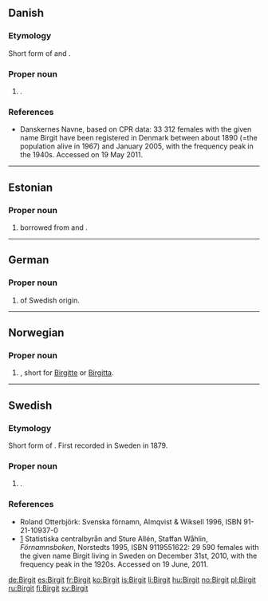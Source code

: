 ==Danish==

===Etymology===
Short form of {{term|Birgitte|lang=da}} and {{term|Birgitta|lang=da}}.

===Proper noun===
{{infl|da|proper noun}}

# {{given name|female|lang=da}}.

===References===
* [http://www.danskernesnavne.navneforskning.ku.dk/ ] Danskernes Navne, based on CPR data: 33 312 females with the given name Birgit have been registered in Denmark between about 1890 (=the population alive in 1967) and January 2005, with the frequency peak in the 1940s. Accessed on 19 May 2011.

----

==Estonian==

===Proper noun===
{{infl|et|proper noun}}

# {{given name|female|lang=et}} borrowed from {{etyl|sv|et}} and {{etyl|da|et}}. 

----

==German==

===Proper noun===
{{infl|de|proper noun}}

# {{given name|female|lang=de}} of Swedish origin.

----

==Norwegian==

===Proper noun===
{{infl|no|proper noun}}

# {{given name|female|lang=no}}, short for [[Birgitte]] or [[Birgitta]].

----

==Swedish==

===Etymology===
Short form of {{term|Birgitta|lang=sv}}. First recorded in Sweden in 1879.

===Proper noun===
{{infl|sv|proper noun}}

# {{given name|female|lang=sv}}.

===References===
* Roland Otterbjörk: Svenska förnamn, Almqvist & Wiksell 1996, ISBN 91-21-10937-0
* [http://www.scb.se/Pages/NameSearch____259432.aspx] Statistiska centralbyrån and Sture Allén, Staffan Wåhlin, ''Förnamnsboken'', Norstedts 1995, ISBN 9119551622: 29 590 females with the given name Birgit living in Sweden on December 31st, 2010, with the frequency peak in the 1920s. Accessed on 19 June, 2011.

[[de:Birgit]]
[[es:Birgit]]
[[fr:Birgit]]
[[ko:Birgit]]
[[is:Birgit]]
[[li:Birgit]]
[[hu:Birgit]]
[[no:Birgit]]
[[pl:Birgit]]
[[ru:Birgit]]
[[fi:Birgit]]
[[sv:Birgit]]